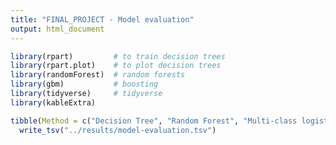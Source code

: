 ```yaml
---
title: "FINAL_PROJECT - Model evaluation"
output: html_document
---
```


```r
library(rpart)         # to train decision trees
library(rpart.plot)    # to plot decision trees
library(randomForest)  # random forests
library(gbm)           # boosting
library(tidyverse)     # tidyverse
library(kableExtra)
```

```r
tibble(Method = c("Decision Tree", "Random Forest", "Multi-class logistic model"), `Misclassification error` = c(0.575, 0.694, 0.826)) %>%
  write_tsv("../results/model-evaluation.tsv")
```

